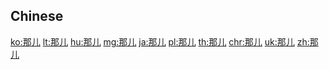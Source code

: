 {{also|那兒}}
==Chinese==
{{zh-see|那兒}}

[[ko:那儿]]
[[lt:那儿]]
[[hu:那儿]]
[[mg:那儿]]
[[ja:那儿]]
[[pl:那儿]]
[[th:那儿]]
[[chr:那儿]]
[[uk:那儿]]
[[zh:那儿]]